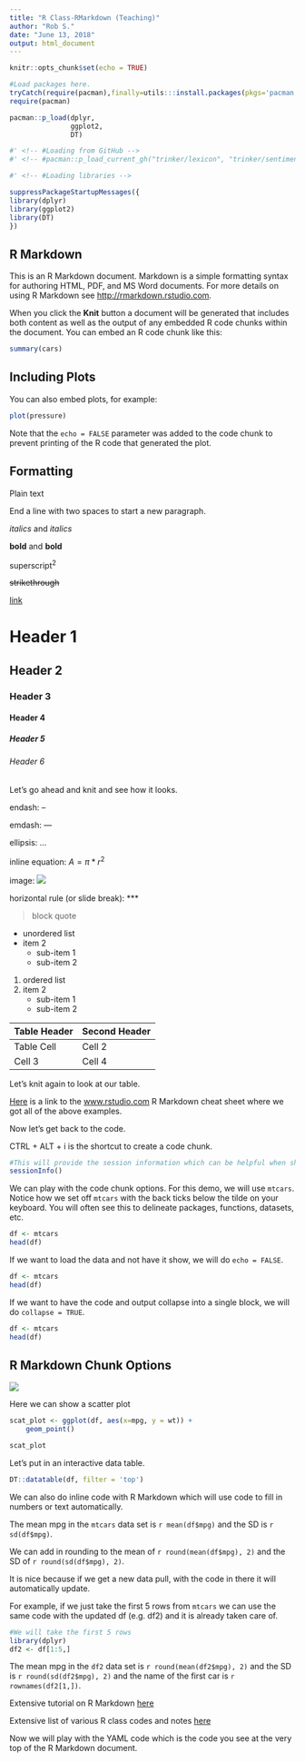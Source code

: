 ---
title: "R Class-RMarkdown (Teaching)"
author: "Rob S."
date: "June 13, 2018"
output: html_document
---

```{r setup, include=FALSE}
knitr::opts_chunk$set(echo = TRUE)
```

```{r, include = FALSE}
#Load packages here.
tryCatch(require(pacman),finally=utils:::install.packages(pkgs='pacman',repos='http://cran.r-project.org'));
require(pacman)

pacman::p_load(dplyr,
               ggplot2,
               DT)

#' <!-- #Loading from GitHub -->
#' <!-- #pacman::p_load_current_gh("trinker/lexicon", "trinker/sentimentr") -->

#' <!-- #Loading libraries -->

suppressPackageStartupMessages({
library(dplyr)
library(ggplot2)
library(DT)
})
```



## R Markdown

This is an R Markdown document. Markdown is a simple formatting syntax for authoring HTML, PDF, and MS Word documents. For more details on using R Markdown see <http://rmarkdown.rstudio.com>.

When you click the **Knit** button a document will be generated that includes both content as well as the output of any embedded R code chunks within the document. You can embed an R code chunk like this:

```{r cars}
summary(cars)
```

## Including Plots

You can also embed plots, for example:

```{r pressure, echo=FALSE}
plot(pressure)
```

Note that the `echo = FALSE` parameter was added to the code chunk to prevent printing of the R code that generated the plot.

## Formatting

Plain text

End a line with two spaces to start a new paragraph.  

*italics* and _italics_

**bold** and __bold__

superscript^2^

~~strikethrough~~

[link](www.rstudio.com)

# Header 1
## Header 2
### Header 3
#### Header 4
##### Header 5
###### Header 6

Let's go ahead and knit and see how it looks.

endash: --

emdash: ---

ellipsis: ...

inline equation: $A = \pi*r^{2}$

image: ![](C:\\Users\\e367502\\Desktop\\R Stuff\\R_image.jpg)

horizontal rule (or slide break): 
***

> block quote

* unordered list
* item 2
    + sub-item 1
    + sub-item 2

1. ordered list
2. item 2
    + sub-item 1
    + sub-item 2

Table Header | Second Header
-------------|--------------
Table Cell   | Cell 2
Cell 3       | Cell 4

Let's knit again to look at our table.

[Here](https://www.rstudio.com/wp-content/uploads/2015/03/rmarkdown-reference.pdf) is a link to the [www.rstudio.com](www.rstudio.com) R Markdown cheat sheet where we got all of the above examples. 

Now let's get back to the code.

CTRL + ALT + i is the shortcut to create a code chunk.

```{r}
#This will provide the session information which can be helpful when sharing documents.
sessionInfo()
```

We can play with the code chunk options. For this demo, we will use `mtcars`. Notice how we set off `mtcars` with the back ticks below the tilde on your keyboard.
You will often see this to delineate packages, functions, datasets, etc. 

```{r}
df <- mtcars
head(df)
```

If we want to load the data and not have it show, we will do `echo = FALSE`.

```{r, echo = FALSE}
df <- mtcars
head(df)
```

If we want to have the code and output collapse into a single block, we will do `collapse = TRUE`.

```{r, collapse = TRUE}
df <- mtcars
head(df)
```

## R Markdown Chunk Options
![](C:\\Users\\e367502\\Desktop\\R Stuff\\R Markdown Chunk Options.png)

Here we can show a scatter plot

```{r}
scat_plot <- ggplot(df, aes(x=mpg, y = wt)) +
    geom_point()

scat_plot
```

Let's put in an interactive data table.

```{r, echo = FALSE}
DT::datatable(df, filter = 'top')
```


We can also do inline code with R Markdown which will use code to fill in numbers or text automatically.

The mean mpg in the `mtcars` data set is `r mean(df$mpg)` and the SD is `r sd(df$mpg)`.

We can add in rounding to the mean of `r round(mean(df$mpg), 2)` and the SD of `r round(sd(df$mpg), 2)`.

It is nice because if we get a new data pull, with the code in there it will automatically update. 

For example, if we just take the first 5 rows from `mtcars` we can use the same code with the updated df (e.g. df2) and it is already taken care of.

```{r}
#We will take the first 5 rows
library(dplyr)
df2 <- df[1:5,]
```

The mean mpg in the `df2` data set is `r round(mean(df2$mpg), 2)` and the SD is `r round(sd(df2$mpg), 2)` and the name of the first car is `r rownames(df2[1,])`.

Extensive tutorial on R Markdown [here](http://www.stat.cmu.edu/~cshalizi/rmarkdown/)

Extensive list of various R class codes and notes [here](https://datasciencespecialization.github.io/)

Now we will play with the YAML code which is the code you see at the very top of the R Markdown document.


